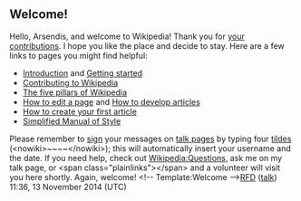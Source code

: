 <article id="44387431" title=User talk:Arsendis>
	<talkpage id="44387431" title="User talk:Arsendis">
== Welcome! ==

Hello, Arsendis, and welcome to Wikipedia! Thank you for [[Special:Contributions/Arsendis|your contributions]]. I hope you like the place and decide to stay. Here are a few links to pages you might find helpful:
* [[Wikipedia:Introduction|Introduction]] and [[Help:Getting started|Getting started]]
* [[Wikipedia:Contributing to Wikipedia|Contributing to Wikipedia]]
* [[Wikipedia:Five pillars|The five pillars of Wikipedia]]
* [[Help:Editing|How to edit a page]] and [[Wikipedia:Article development|How to develop articles]]
* [[Wikipedia:Your first article|How to create your first article]] 
* [[Wikipedia:Simplified Manual of Style|Simplified Manual of Style]]
Please remember to [[Wikipedia:Signatures|sign]] your messages on [[Help:Using talk pages|talk page]]s by typing four [[tilde]]s (&lt;nowiki&gt;~~~~&lt;/nowiki&gt;); this will automatically insert your username and the date. If you need help, check out [[Wikipedia:Questions]], ask me on my talk page, or &lt;span class=&quot;plainlinks&quot;&gt;{{input link |label=click here to ask for help here on your talk page |page=Special:Mytalk |preload=Help:Contents/helpmepreload |preloadtitle=Help me! |type=newsection}}&lt;/span&gt; and a volunteer will visit you here shortly. Again, welcome! &lt;!-- Template:Welcome --&gt;[[User:RFD|RFD]] ([[User talk:RFD|talk]]) 11:36, 13 November 2014 (UTC)
	</talkpage>
</article>
